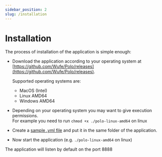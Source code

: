 ```yaml
---
sidebar_position: 2
slug: /installation
---
```


# Installation

The process of installation of the application is simple enough:  

- Download the application according to your operating system at [https://github.com/Wufe/Polo/releases](https://github.com/Wufe/Polo/releases).

    Supported operating systems are:
    - MacOS (Intel)
    - Linux AMD64
    - Windows AMD64

- Depending on your operating system you may want to give execution permissions.  
    For example you need to run `chmod +x ./polo-linux-amd64` on linux

- Create a [sample .yml file](/sample-configuration) and put it in the same folder of the application.  

- Now start the application (e.g. `./polo-linux-amd64` on linux)

The application will listen by default on the port 8888